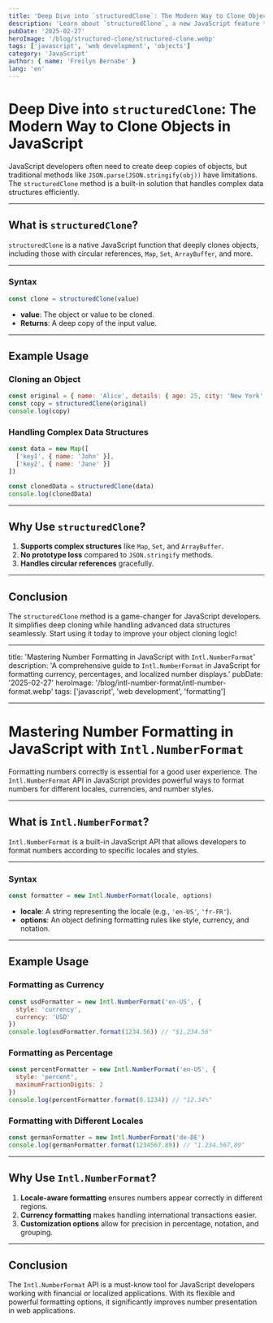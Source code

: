 ```yaml
---
title: 'Deep Dive into `structuredClone`: The Modern Way to Clone Objects in JavaScript'
description: 'Learn about `structuredClone`, a new JavaScript feature that provides an efficient way to deep clone objects and handle complex structures.'
pubDate: '2025-02-27'
heroImage: '/blog/structured-clone/structured-clone.webp'
tags: ['javascript', 'web development', 'objects']
category: 'JavaScript'
author: { name: 'Freilyn Bernabe' }
lang: 'en'
---
```



# Deep Dive into `structuredClone`: The Modern Way to Clone Objects in JavaScript

<Prose>

JavaScript developers often need to create deep copies of objects, but traditional methods like `JSON.parse(JSON.stringify(obj))` have limitations. The `structuredClone` method is a built-in solution that handles complex data structures efficiently.

---

## What is `structuredClone`?

`structuredClone` is a native JavaScript function that deeply clones objects, including those with circular references, `Map`, `Set`, `ArrayBuffer`, and more.

---

### Syntax

```javascript
const clone = structuredClone(value)
```

- **value**: The object or value to be cloned.
- **Returns**: A deep copy of the input value.

---

## Example Usage

### Cloning an Object

```javascript
const original = { name: 'Alice', details: { age: 25, city: 'New York' } }
const copy = structuredClone(original)
console.log(copy)
```

### Handling Complex Data Structures

```javascript
const data = new Map([
  ['key1', { name: 'John' }],
  ['key2', { name: 'Jane' }]
])

const clonedData = structuredClone(data)
console.log(clonedData)
```

---

## Why Use `structuredClone`?

1. **Supports complex structures** like `Map`, `Set`, and `ArrayBuffer`.
2. **No prototype loss** compared to `JSON.stringify` methods.
3. **Handles circular references** gracefully.

---

## Conclusion

The `structuredClone` method is a game-changer for JavaScript developers. It simplifies deep cloning while handling advanced data structures seamlessly. Start using it today to improve your object cloning logic!

</Prose>

---

title: 'Mastering Number Formatting in JavaScript with `Intl.NumberFormat`'
description: 'A comprehensive guide to `Intl.NumberFormat` in JavaScript for formatting currency, percentages, and localized number displays.'
pubDate: '2025-02-27'
heroImage: '/blog/intl-number-format/intl-number-format.webp'
tags: ['javascript', 'web development', 'formatting']

---

# Mastering Number Formatting in JavaScript with `Intl.NumberFormat`

<Prose>

Formatting numbers correctly is essential for a good user experience. The `Intl.NumberFormat` API in JavaScript provides powerful ways to format numbers for different locales, currencies, and number styles.

---

## What is `Intl.NumberFormat`?

`Intl.NumberFormat` is a built-in JavaScript API that allows developers to format numbers according to specific locales and styles.

---

### Syntax

```javascript
const formatter = new Intl.NumberFormat(locale, options)
```

- **locale**: A string representing the locale (e.g., `'en-US'`, `'fr-FR'`).
- **options**: An object defining formatting rules like style, currency, and notation.

---

## Example Usage

### Formatting as Currency

```javascript
const usdFormatter = new Intl.NumberFormat('en-US', {
  style: 'currency',
  currency: 'USD'
})
console.log(usdFormatter.format(1234.56)) // "$1,234.56"
```

### Formatting as Percentage

```javascript
const percentFormatter = new Intl.NumberFormat('en-US', {
  style: 'percent',
  maximumFractionDigits: 2
})
console.log(percentFormatter.format(0.1234)) // "12.34%"
```

### Formatting with Different Locales

```javascript
const germanFormatter = new Intl.NumberFormat('de-DE')
console.log(germanFormatter.format(1234567.89)) // "1.234.567,89"
```

---

## Why Use `Intl.NumberFormat`?

1. **Locale-aware formatting** ensures numbers appear correctly in different regions.
2. **Currency formatting** makes handling international transactions easier.
3. **Customization options** allow for precision in percentage, notation, and grouping.

---

## Conclusion

The `Intl.NumberFormat` API is a must-know tool for JavaScript developers working with financial or localized applications. With its flexible and powerful formatting options, it significantly improves number presentation in web applications.

</Prose>
